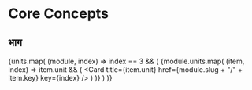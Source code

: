 # Core Concepts


## भाग
{units.map(
    (module, index) =>
    index == 3 && (
        <Cards>
            {module.units.map(
                (item, index) =>
                item.unit && (
                    <Card title={item.unit} href={module.slug + "/" + item.key} key={index} />
                )
            )}
        </Cards>
    )
)}